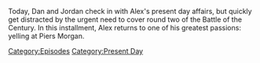 {{DEFAULTSORT:
    #_EPISODE_0767:January 12, 2023
}}{{Episode
    | title           = January 12, 2023
    | caption         = Listen to this episode on [https://knowledgefight.libsyn.com/767-january-12-2023 Libsyn] [https://open.spotify.com/episode/01oVwLOWazAhttYOwZ2tAr Spotify]
    | episodeNumber   = 767
    | length          = 02:02:23
    | airDate         = January 16, 2023
    | coverageDate    = January 12, 2023
    | episodeType     = [[:Category:Present Day|Present Day]]
    | appearance      = [[Piers Morgan]], [[Marjorie Taylor Greene]]
    | previousEpisode = [[766: December 16, 2003]]
    | nextEpisode     = [[768: Formulaic Objections Part 14]]
}}

{{Stub}}

Today, Dan and Jordan check in with Alex's present day affairs, but quickly get distracted by the urgent need to cover round two of the Battle of the Century.  In this installment, Alex returns to one of his greatest passions: yelling at Piers Morgan.

[[Category:Episodes]]
[[Category:Present Day]]
